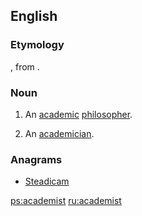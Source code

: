 ==English==

===Etymology===
{{etyl|fr}} {{term|académiste|lang=fr}}, from {{term|académie||academy|lang=fr}}.

===Noun===
{{en-noun}}

# An [[academic]] [[philosopher]].
# {{obsolete}} An [[academician]].

===Anagrams===
* [[Steadicam#English|Steadicam]]

[[ps:academist]]
[[ru:academist]]